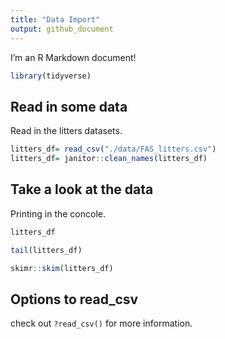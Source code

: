 ```yaml
---
title: "Data Import"
output: github_document
---
```



I'm an R Markdown document! 
```r
library(tidyverse)

```
## Read in some data
Read in the litters datasets.

```r
litters_df= read_csv("./data/FAS_litters.csv")
litters_df= janitor::clean_names(litters_df)

```
## Take a look at the data

Printing in the concole.
```r
litters_df
```

```r

tail(litters_df)
```
```r
skimr::skim(litters_df)
```
## Options to read_csv

check out `?read_csv()` for more information.


